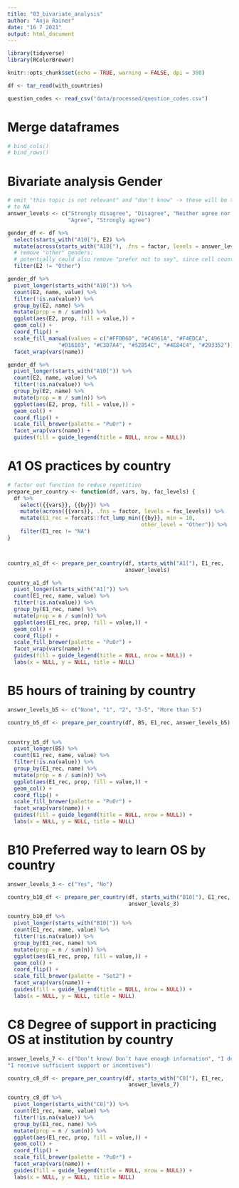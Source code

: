 ```yaml
---
title: "03_bivariate_analysis"
author: "Anja Rainer"
date: "16 7 2021"
output: html_document
---
```


```r
library(tidyverse)
library(RColorBrewer)

knitr::opts_chunk$set(echo = TRUE, warning = FALSE, dpi = 300)

df <- tar_read(with_countries)

question_codes <- read_csv("data/processed/question_codes.csv")
```

# Merge dataframes

```r

# bind_cols()
# bind_rows()


```

# Bivariate analysis Gender

```r
# omit "this topic is not relevant" and "don't know" -> these will be turned
# to NA
answer_levels <- c("Strongly disagree", "Disagree", "Neither agree nor disagree",
                   "Agree", "Strongly agree")

gender_df <- df %>% 
  select(starts_with("A10["), E2) %>% 
  mutate(across(starts_with("A10["), .fns = factor, levels = answer_levels)) %>% 
  # remove "other" genders;
  # potentially could also remove "prefer not to say", since cell counts are low
  filter(E2 != "Other")

gender_df %>%
  pivot_longer(starts_with("A10[")) %>% 
  count(E2, name, value) %>% 
  filter(!is.na(value)) %>% 
  group_by(E2, name) %>% 
  mutate(prop = n / sum(n)) %>% 
  ggplot(aes(E2, prop, fill = value,)) +
  geom_col() +
  coord_flip() +
  scale_fill_manual(values = c("#FFDB6D", "#C4961A", "#F4EDCA", 
                "#D16103", "#C3D7A4", "#52854C", "#4E84C4", "#293352")) +
  facet_wrap(vars(name))

gender_df %>%
  pivot_longer(starts_with("A10[")) %>% 
  count(E2, name, value) %>% 
  filter(!is.na(value)) %>% 
  group_by(E2, name) %>% 
  mutate(prop = n / sum(n)) %>% 
  ggplot(aes(E2, prop, fill = value,)) +
  geom_col() +
  coord_flip() +
  scale_fill_brewer(palette = "PuOr") +
  facet_wrap(vars(name)) +
  guides(fill = guide_legend(title = NULL, nrow = NULL))


```

# A1 OS practices by country

```r
# factor out function to reduce repetition
prepare_per_country <- function(df, vars, by, fac_levels) {
  df %>% 
    select({{vars}}, {{by}}) %>% 
    mutate(across({{vars}}, .fns = factor, levels = fac_levels)) %>% 
    mutate(E1_rec = forcats::fct_lump_min({{by}}, min = 10, 
                                          other_level = "Other")) %>%
    filter(E1_rec != "NA")
}



country_a1_df <- prepare_per_country(df, starts_with("A1["), E1_rec,
                                     answer_levels)

country_a1_df %>%
  pivot_longer(starts_with("A1[")) %>% 
  count(E1_rec, name, value) %>% 
  filter(!is.na(value)) %>% 
  group_by(E1_rec, name) %>% 
  mutate(prop = n / sum(n)) %>% 
  ggplot(aes(E1_rec, prop, fill = value,)) +
  geom_col() +
  coord_flip() +
  scale_fill_brewer(palette = "PuOr") +
  facet_wrap(vars(name)) +
  guides(fill = guide_legend(title = NULL, nrow = NULL)) +
  labs(x = NULL, y = NULL, title = NULL)


```

# B5 hours of training by country

```r

answer_levels_b5 <- c("None", "1", "2", "3-5", "More than 5")

country_b5_df <- prepare_per_country(df, B5, E1_rec, answer_levels_b5)
  

country_b5_df %>%
  pivot_longer(B5) %>% 
  count(E1_rec, name, value) %>% 
  filter(!is.na(value)) %>% 
  group_by(E1_rec, name) %>% 
  mutate(prop = n / sum(n)) %>% 
  ggplot(aes(E1_rec, prop, fill = value,)) +
  geom_col() +
  coord_flip() +
  scale_fill_brewer(palette = "PuOr") +
  facet_wrap(vars(name)) +
  guides(fill = guide_legend(title = NULL, nrow = NULL)) +
  labs(x = NULL, y = NULL, title = NULL)

```

# B10 Preferred way to learn OS by country

```r

answer_levels_3 <- c("Yes", "No")

country_b10_df <- prepare_per_country(df, starts_with("B10["), E1_rec,
                                      answer_levels_3)

country_b10_df %>%
  pivot_longer(starts_with("B10[")) %>% 
  count(E1_rec, name, value) %>% 
  filter(!is.na(value)) %>% 
  group_by(E1_rec, name) %>% 
  mutate(prop = n / sum(n)) %>% 
  ggplot(aes(E1_rec, prop, fill = value,)) +
  geom_col() +
  coord_flip() +
  scale_fill_brewer(palette = "Set2") +
  facet_wrap(vars(name)) +
  guides(fill = guide_legend(title = NULL, nrow = NULL)) +
  labs(x = NULL, y = NULL, title = NULL)


```

# C8 Degree of support in practicing OS at institution by country

```r

answer_levels_7 <- c("Don’t know/ Don’t have enough information", "I do not receive any support or incentives", "I do not receive any support or incentives but would like to", "I receive some support or incentives", 
"I receive sufficient support or incentives")

country_c8_df <- prepare_per_country(df, starts_with("C8["), E1_rec,
                                      answer_levels_7)

country_c8_df %>%
  pivot_longer(starts_with("C8[")) %>% 
  count(E1_rec, name, value) %>% 
  filter(!is.na(value)) %>% 
  group_by(E1_rec, name) %>% 
  mutate(prop = n / sum(n)) %>% 
  ggplot(aes(E1_rec, prop, fill = value,)) +
  geom_col() +
  coord_flip() +
  scale_fill_brewer(palette = "PuOr") +
  facet_wrap(vars(name)) +
  guides(fill = guide_legend(title = NULL, nrow = NULL)) +
  labs(x = NULL, y = NULL, title = NULL)

```


